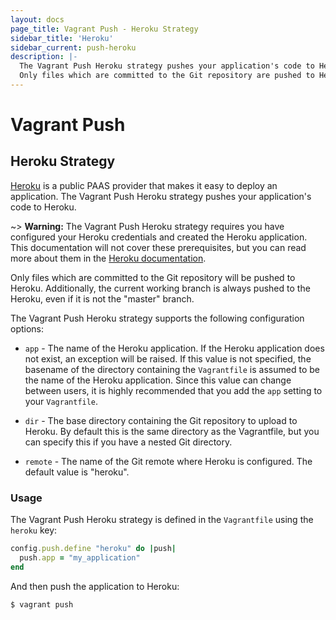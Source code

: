 ```yaml
---
layout: docs
page_title: Vagrant Push - Heroku Strategy
sidebar_title: 'Heroku'
sidebar_current: push-heroku
description: |-
  The Vagrant Push Heroku strategy pushes your application's code to Heroku.
  Only files which are committed to the Git repository are pushed to Heroku.
---
```


# Vagrant Push

## Heroku Strategy

[Heroku][] is a public PAAS provider that makes it easy to deploy an
application. The Vagrant Push Heroku strategy pushes your application's code to
Heroku.

~> **Warning:** The Vagrant Push Heroku strategy requires you
have configured your Heroku credentials and created the Heroku application.
This documentation will not cover these prerequisites, but you can read more
about them in the [Heroku documentation](https://devcenter.heroku.com).

Only files which are committed to the Git repository will be pushed to Heroku.
Additionally, the current working branch is always pushed to the Heroku, even if
it is not the "master" branch.

The Vagrant Push Heroku strategy supports the following configuration options:

- `app` - The name of the Heroku application. If the Heroku application does not
  exist, an exception will be raised. If this value is not specified, the
  basename of the directory containing the `Vagrantfile` is assumed to be the
  name of the Heroku application. Since this value can change between users, it
  is highly recommended that you add the `app` setting to your `Vagrantfile`.

- `dir` - The base directory containing the Git repository to upload to Heroku.
  By default this is the same directory as the Vagrantfile, but you can specify
  this if you have a nested Git directory.

- `remote` - The name of the Git remote where Heroku is configured. The default
  value is "heroku".

### Usage

The Vagrant Push Heroku strategy is defined in the `Vagrantfile` using the
`heroku` key:

```ruby
config.push.define "heroku" do |push|
  push.app = "my_application"
end
```

And then push the application to Heroku:

```shell-session
$ vagrant push
```

[heroku]: https://heroku.com/ 'Heroku'
